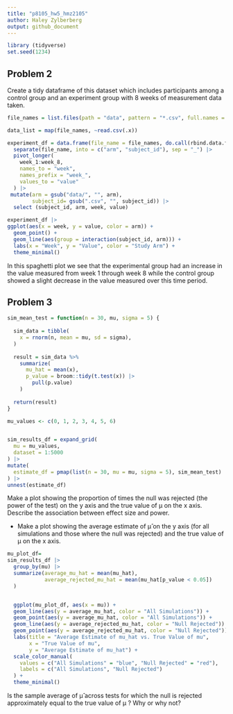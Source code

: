 ```yaml
---
title: "p8105_hw5_hmz2105"
author: Haley Zylberberg
output: github_document
---
```


```r
library (tidyverse)
set.seed(1234)
```

## Problem 2

Create a tidy dataframe of this dataset which includes participants among a control group and an experiment group with 8 weeks of measurement data taken.

```r
file_names = list.files(path = "data", pattern = "*.csv", full.names = TRUE)

data_list = map(file_names, ~read.csv(.x))

experiment_df = data.frame(file_name = file_names, do.call(rbind.data.frame, data_list)) |>
  separate(file_name, into = c("arm", "subject_id"), sep = "_") |>
  pivot_longer(
    week_1:week_8,
    names_to = "week",
    names_prefix = "week_",
    values_to = "value"
  ) |>
 mutate(arm = gsub("data/", "", arm),
        subject_id= gsub(".csv", "", subject_id)) |>
  select (subject_id, arm, week, value)

```

```r
experiment_df |>
ggplot(aes(x = week, y = value, color = arm)) +
  geom_point() + 
  geom_line(aes(group = interaction(subject_id, arm))) +
  labs(x = "Week", y = "Value", color = "Study Arm") +
  theme_minimal()
```

In this spaghetti plot we see that the experimental group had an increase in the value measured from week 1 through week 8 while the control group showed a slight decrease in the value measured over this time period.


## Problem 3

```r

sim_mean_test = function(n = 30, mu, sigma = 5) {
  
  sim_data = tibble(
    x = rnorm(n, mean = mu, sd = sigma),
  )
  
  result = sim_data %>%
    summarize(
      mu_hat = mean(x),
      p_value = broom::tidy(t.test(x)) |> 
        pull(p.value) 
    )
  
  return(result)
}

mu_values <- c(0, 1, 2, 3, 4, 5, 6)


sim_results_df = expand_grid(
  mu = mu_values,
  dataset = 1:5000
) |>
mutate(
  estimate_df = pmap(list(n = 30, mu = mu, sigma = 5), sim_mean_test)
) |>
unnest(estimate_df)

```

Make a plot showing the proportion of times the null was rejected (the power of the test) on the y axis and the true value of μ on the x axis. Describe the association between effect size and power.

* Make a plot showing the average estimate of μ̂ 
on the y axis (for all simulations and those where the null was rejected) and the true value of μ on the x axis. 

```r

mu_plot_df= 
sim_results_df |>
  group_by(mu) |>
  summarize(average_mu_hat = mean(mu_hat),
            average_rejected_mu_hat = mean(mu_hat[p_value < 0.05])
  )


  ggplot(mu_plot_df, aes(x = mu)) +
  geom_line(aes(y = average_mu_hat, color = "All Simulations")) +
  geom_point(aes(y = average_mu_hat, color = "All Simulations")) +
  geom_line(aes(y = average_rejected_mu_hat, color = "Null Rejected")) +
  geom_point(aes(y = average_rejected_mu_hat, color = "Null Rejected")) +
  labs(title = "Average Estimate of mu_hat vs. True Value of mu",
       x = "True Value of mu",
       y = "Average Estimate of mu_hat") +
  scale_color_manual(
    values = c("All Simulations" = "blue", "Null Rejected" = "red"),
    labels = c("All Simulations", "Null Rejected")
  ) +
  theme_minimal()
```


Is the sample average of μ̂  across tests for which the null is rejected approximately equal to the true value of μ
? Why or why not?
